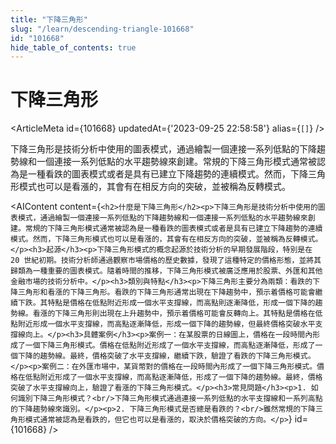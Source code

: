 ```yaml
---
title: "下降三角形"
slug: "/learn/descending-triangle-101668"
id: "101668"
hide_table_of_contents: true
---
```



# 下降三角形

<ArticleMeta id={101668} updatedAt={'2023-09-25 22:58:58'} alias={`[]`} />
<div className='border-solid border-b border-t-0 my-4 border-[var(--ifm-color-gray-300)]' />

下降三角形是技術分析中使用的圖表模式，通過繪製一個連接一系列低點的下降趨勢線和一個連接一系列低點的水平趨勢線來創建。常規的下降三角形模式通常被認為是一種看跌的圖表模式或者是具有已建立下降趨勢的連續模式。然而，下降三角形模式也可以是看漲的，其會有在相反方向的突破，並被稱為反轉模式。

<AIContent content={`<h2>什麼是下降三角形</h2><p>下降三角形是技術分析中使用的圖表模式，通過繪製一個連接一系列低點的下降趨勢線和一個連接一系列低點的水平趨勢線來創建。常規的下降三角形模式通常被認為是一種看跌的圖表模式或者是具有已建立下降趨勢的連續模式。然而，下降三角形模式也可以是看漲的，其會有在相反方向的突破，並被稱為反轉模式。</p><h3>起源</h3><p>下降三角形模式的概念起源於技術分析的早期發展階段，特別是在 20 世紀初期。技術分析師通過觀察市場價格的歷史數據，發現了這種特定的價格形態，並將其歸類為一種重要的圖表模式。隨着時間的推移，下降三角形模式被廣泛應用於股票、外匯和其他金融市場的技術分析中。</p><h3>類別與特點</h3><p>下降三角形主要分為兩類：看跌的下降三角形和看漲的下降三角形。看跌的下降三角形通常出現在下降趨勢中，預示着價格可能會繼續下跌。其特點是價格在低點附近形成一個水平支撐線，而高點則逐漸降低，形成一個下降的趨勢線。看漲的下降三角形則出現在上升趨勢中，預示着價格可能會反轉向上。其特點是價格在低點附近形成一個水平支撐線，而高點逐漸降低，形成一個下降的趨勢線，但最終價格突破水平支撐線向上。</p><h3>具體案例</h3><p>案例一：在某股票的日線圖上，價格在一段時間內形成了一個下降三角形模式。價格在低點附近形成了一個水平支撐線，而高點逐漸降低，形成了一個下降的趨勢線。最終，價格突破了水平支撐線，繼續下跌，驗證了看跌的下降三角形模式。</p><p>案例二：在外匯市場中，某貨幣對的價格在一段時間內形成了一個下降三角形模式。價格在低點附近形成了一個水平支撐線，而高點逐漸降低，形成了一個下降的趨勢線。最終，價格突破了水平支撐線向上，驗證了看漲的下降三角形模式。</p><h3>常見問題</h3><p>1. 如何識別下降三角形模式？<br/>下降三角形模式通過連接一系列低點的水平支撐線和一系列高點的下降趨勢線來識別。</p><p>2. 下降三角形模式是否總是看跌的？<br/>雖然常規的下降三角形模式通常被認為是看跌的，但它也可以是看漲的，取決於價格突破的方向。</p>`} id={101668} />
